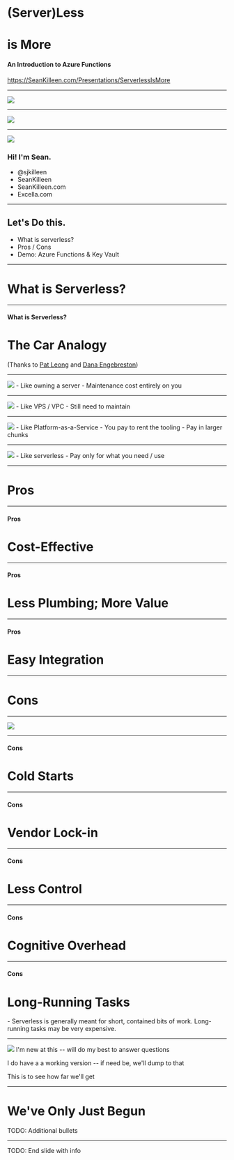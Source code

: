 

<Head>
  <title>(Server)Less is More</title>
  <meta name="twitter:card" content="summary_large_image" />
  <meta name="twitter:site" content="@sjkilleen" />
  <meta name="twitter:title" content="(Server)Less is More" />
  <meta name="twitter:description" content="An introduction to Azure Functions and Key Vault, by Sean Killeen" />
  <meta name="twitter:image" content="https://example.com/card.png" />
</Head>

# (Server)Less
# is More

#### An Introduction to Azure Functions

<https://SeanKilleen.com/Presentations/ServerlessIsMore>

---

<Image src='images/excella2.jpg' size='contain' />

---

<Image src='images/dotNetFoundation.png' size='contain' />

---

<Split>

![](images/me.png)

<h3> Hi! I'm Sean.</h3>

<ul class="fa-ul">
    <li class="fa-li"><FontAwesomeIcon size="xs" icon ={faTwitter} listItem /> @sjkilleen</li>
    <li class="fa-li"><FontAwesomeIcon size="xs" icon ={faGithub} listItem /> SeanKilleen</li>
    <li class="fa-li"><FontAwesomeIcon size="xs" icon ={faGlobe} listItem /> SeanKilleen.com</li>
    <li class="fa-li"><FontAwesomeIcon size="xs" icon ={faBriefcase} listItem /> Excella.com</li>
</ul>

</Split>

---

## Let's Do this.

* What is serverless?
* Pros / Cons 
* Demo: Azure Functions &amp; Key Vault

---

# What is Serverless?

---

#### What is Serverless?

# The Car Analogy

(Thanks to [Pat Leong](https://www.excella.com/insights/in-the-drivers-seat-with-serverless-functions) and [Dana Engebreston](https://twitter.com/bigdana))

---

<Image src='images/ownership-good.jpg' size='contain' />

<Notes>
 - Like owning a server
 - Maintenance cost entirely on you
</Notes>

---

<Image src='images/leasing-good.jpg' size='contain' />

<Notes>
 - Like VPS / VPC
 - Still need to maintain
</Notes>

---

<Image src='images/rental.jpg' size='contain' />

<Notes>
 - Like Platform-as-a-Service
 - You pay to rent the tooling
 - Pay in larger chunks
</Notes>

---

<Image src='images/car-sharing.jpg' size='contain' />

<Notes>
 - Like serverless
 - Pay only for what you need / use
</Notes>

---

# Pros

---

#### Pros

# Cost-Effective

---

#### Pros

# Less Plumbing; More Value

---

#### Pros

# Easy Integration

---

# Cons

---

<Image src='images/there-is-no-cloud.jpg' size='contain' />

---

#### Cons

# Cold Starts

---

#### Cons

# Vendor Lock-in

---

#### Cons

# Less Control

---

#### Cons

# Cognitive Overhead

---

#### Cons

# Long-Running Tasks

<Notes>
- Serverless is generally meant for short, contained bits of work. Long-running tasks may be very expensive.
</Notes>

---

<Image src='images/ship-launch-fail.gif'/>

<Notes>
I'm new at this -- will do my best to answer questions

I do have a a working version -- if need be, we'll dump to that

This is to see how far we'll get
</Notes>

---

# We've Only Just Begun

TODO: Additional bullets

---

TODO: End slide with info